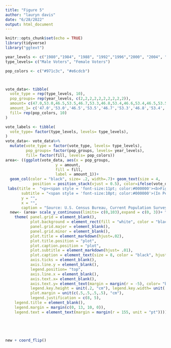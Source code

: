 ```yaml
---
title: "Figure 5"
author: "lauryn davis"
date: "6/28/2022"
output: html_document
---
```


```r
knitr::opts_chunk$set(echo = TRUE)
library(tidyverse)
library("ggtext")

```

```r
year_levels <- c("1980","1984", "1988", "1992","1996","2000", "2004", "2008", "2012","2016")
type_levels= c("Male Voters", "Female Voters")

pop_colors <- c("#971c3c", "#e6cdcb")



vote_data<- tibble(
  vote_type = rep(type_levels, 10),
  pop_groups= rep(year_levels, c(2,2,2,2,2,2,2,2,2,2)),
  amount= c(47.0,53.0,46.5,53.5,46.7,53.3,46.8,53.4,46.6,53.4,46.5,53.5,46.5,53.5,46.3,53.7,46.3,53.7,46.4,53.6),
  amount_1= c('47.0','53.0','46.5','53.5','46.7','53.3','46.8','53.4','46.6','53.4','46.5','53.5','46.5', '53.5','46.3','53.7','46.3','53.7','46.4','53.6'),
  fill= rep(pop_colors, 10)
)

vote_labels <- tibble(
  vote_type= factor(type_levels, levels= type_levels),
)
vote_data<- vote_data%>%
  mutate(vote_type = factor(vote_type, levels= type_levels),
         pop_groups= factor(pop_groups, levels= year_levels),
         fill= factor(fill, levels= pop_colors))
area<- ((ggplot(vote_data, aes(x = pop_groups, 
                      y = amount, 
                      fill = fill, 
                      label = amount_1))+
  geom_col(color = "black", size= .2, width=.7)+ geom_text(size = 4, 
            position = position_stack(vjust = 0.5), color=ifelse(vote_data$vote_type=="Female Voters", 'black', 'white'))) +
 labs(title =  "<p><span style = 'font-size:11pt; color:#000000'><b>Figure 2.</span></p><p><span style = 'font-size:12pt; color:#a21e3c'><b>Composition of American Voters by Age: Presidential Elections, 1980-2016</span></p>",
       subtitle = "<span style = 'font-size:10pt; color:#000000'>(In Percent).</span>",
       y = "",
       x = "",
       caption = "Source: U.S. Census Bureau, Current Population Survey, November 1980-2016.") + scale_fill_manual(labels= type_levels, values= pop_colors, name = "", guide= guide_legend(reverse=TRUE)))
  new<- (area+ scale_y_continuous(limits= c(0,103),expand = c(0, 3))+ theme_classic()+
    theme( panel.grid = element_blank(),
           plot.background = element_rect(fill = "white", color = "black"),
           panel.grid.major = element_blank(),
           panel.grid.minor = element_blank(),
           plot.title = element_markdown(hjust=.02),
           plot.title.position = "plot",
           plot.caption.position = "plot",
           plot.subtitle = element_markdown(hjust= .01), 
           plot.caption = element_text(size = 8, color = "black", hjust = 0),
           axis.ticks = element_blank(),
           axis.line.y = element_blank(),
           legend.position= "top",
           axis.line.x = element_blank(),
           axis.text.x= element_blank(),
           axis.text.y= element_text(margin = margin(r = -5), color= "black", size=12),
           legend.key.height = unit(.2, "cm"), legend.key.width= unit(.9, "cm"),
           plot.margin = unit(c(.5,.5,.5,.5), "cm"),
           legend.justification = c(8, 5),
    legend.title = element_blank(),
    legend.margin = margin(c(0, 13, 10, 0)),
    legend.text = element_text(margin = margin(r = 155, unit = "pt"))))
  
  
     
      

new + coord_flip()


```